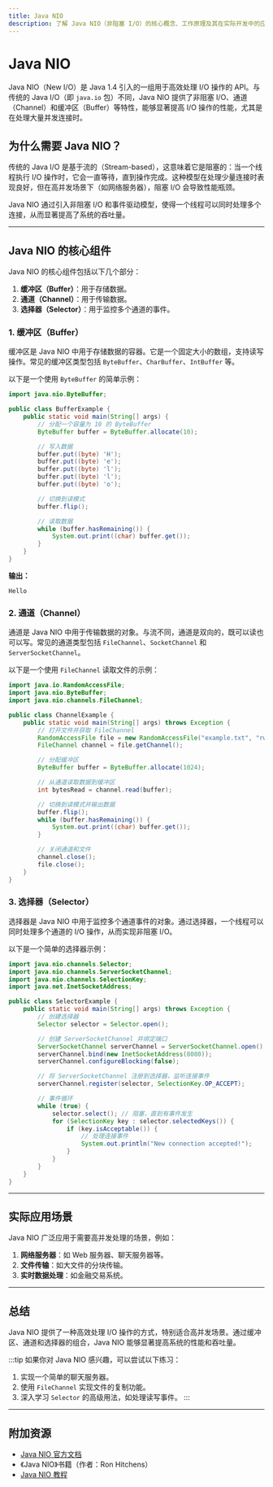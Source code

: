 ```yaml
---
title: Java NIO
description: 了解 Java NIO（非阻塞 I/O）的核心概念、工作原理及其在实际开发中的应用。
---
```


# Java NIO

Java NIO（New I/O）是 Java 1.4 引入的一组用于高效处理 I/O 操作的 API。与传统的 Java I/O（即 `java.io` 包）不同，Java NIO 提供了非阻塞 I/O、通道（Channel）和缓冲区（Buffer）等特性，能够显著提高 I/O 操作的性能，尤其是在处理大量并发连接时。

## 为什么需要 Java NIO？

传统的 Java I/O 是基于流的（Stream-based），这意味着它是阻塞的：当一个线程执行 I/O 操作时，它会一直等待，直到操作完成。这种模型在处理少量连接时表现良好，但在高并发场景下（如网络服务器），阻塞 I/O 会导致性能瓶颈。

Java NIO 通过引入非阻塞 I/O 和事件驱动模型，使得一个线程可以同时处理多个连接，从而显著提高了系统的吞吐量。

---

## Java NIO 的核心组件

Java NIO 的核心组件包括以下几个部分：

1. **缓冲区（Buffer）**：用于存储数据。
2. **通道（Channel）**：用于传输数据。
3. **选择器（Selector）**：用于监控多个通道的事件。

### 1. 缓冲区（Buffer）

缓冲区是 Java NIO 中用于存储数据的容器。它是一个固定大小的数组，支持读写操作。常见的缓冲区类型包括 `ByteBuffer`、`CharBuffer`、`IntBuffer` 等。

以下是一个使用 `ByteBuffer` 的简单示例：

```java
import java.nio.ByteBuffer;

public class BufferExample {
    public static void main(String[] args) {
        // 分配一个容量为 10 的 ByteBuffer
        ByteBuffer buffer = ByteBuffer.allocate(10);

        // 写入数据
        buffer.put((byte) 'H');
        buffer.put((byte) 'e');
        buffer.put((byte) 'l');
        buffer.put((byte) 'l');
        buffer.put((byte) 'o');

        // 切换到读模式
        buffer.flip();

        // 读取数据
        while (buffer.hasRemaining()) {
            System.out.print((char) buffer.get());
        }
    }
}
```

**输出：**
```
Hello
```

### 2. 通道（Channel）

通道是 Java NIO 中用于传输数据的对象。与流不同，通道是双向的，既可以读也可以写。常见的通道类型包括 `FileChannel`、`SocketChannel` 和 `ServerSocketChannel`。

以下是一个使用 `FileChannel` 读取文件的示例：

```java
import java.io.RandomAccessFile;
import java.nio.ByteBuffer;
import java.nio.channels.FileChannel;

public class ChannelExample {
    public static void main(String[] args) throws Exception {
        // 打开文件并获取 FileChannel
        RandomAccessFile file = new RandomAccessFile("example.txt", "rw");
        FileChannel channel = file.getChannel();

        // 分配缓冲区
        ByteBuffer buffer = ByteBuffer.allocate(1024);

        // 从通道读取数据到缓冲区
        int bytesRead = channel.read(buffer);

        // 切换到读模式并输出数据
        buffer.flip();
        while (buffer.hasRemaining()) {
            System.out.print((char) buffer.get());
        }

        // 关闭通道和文件
        channel.close();
        file.close();
    }
}
```

### 3. 选择器（Selector）

选择器是 Java NIO 中用于监控多个通道事件的对象。通过选择器，一个线程可以同时处理多个通道的 I/O 操作，从而实现非阻塞 I/O。

以下是一个简单的选择器示例：

```java
import java.nio.channels.Selector;
import java.nio.channels.ServerSocketChannel;
import java.nio.channels.SelectionKey;
import java.net.InetSocketAddress;

public class SelectorExample {
    public static void main(String[] args) throws Exception {
        // 创建选择器
        Selector selector = Selector.open();

        // 创建 ServerSocketChannel 并绑定端口
        ServerSocketChannel serverChannel = ServerSocketChannel.open();
        serverChannel.bind(new InetSocketAddress(8080));
        serverChannel.configureBlocking(false);

        // 将 ServerSocketChannel 注册到选择器，监听连接事件
        serverChannel.register(selector, SelectionKey.OP_ACCEPT);

        // 事件循环
        while (true) {
            selector.select(); // 阻塞，直到有事件发生
            for (SelectionKey key : selector.selectedKeys()) {
                if (key.isAcceptable()) {
                    // 处理连接事件
                    System.out.println("New connection accepted!");
                }
            }
        }
    }
}
```

---

## 实际应用场景

Java NIO 广泛应用于需要高并发处理的场景，例如：

1. **网络服务器**：如 Web 服务器、聊天服务器等。
2. **文件传输**：如大文件的分块传输。
3. **实时数据处理**：如金融交易系统。

---

## 总结

Java NIO 提供了一种高效处理 I/O 操作的方式，特别适合高并发场景。通过缓冲区、通道和选择器的组合，Java NIO 能够显著提高系统的性能和吞吐量。

:::tip
如果你对 Java NIO 感兴趣，可以尝试以下练习：
1. 实现一个简单的聊天服务器。
2. 使用 `FileChannel` 实现文件的复制功能。
3. 深入学习 `Selector` 的高级用法，如处理读写事件。
:::

---

## 附加资源

- [Java NIO 官方文档](https://docs.oracle.com/javase/8/docs/api/java/nio/package-summary.html)
- 《Java NIO》书籍（作者：Ron Hitchens）
- [Java NIO 教程](https://www.baeldung.com/java-nio)
